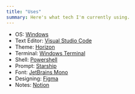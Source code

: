 ```yaml
---
title: "Uses"
summary: Here's what tech I'm currently using.
---
```


- OS: [Windows](https://www.microsoft.com/windows)
- Text Editor: [Visual Studio Code](https://code.visualstudio.com)
- Theme: [Horizon](https://horizontheme.netlify.app)
- Terminal: [Windows Terminal](https://aka.ms/terminal)
- Shell: [Powershell](https://github.com/PowerShell/PowerShell)
- Prompt: [Starship](https://starship.rs)
- Font: [JetBrains Mono](https://www.jetbrains.com/lp/mono)
- Designing: [Figma](https://www.figma.com)
- Notes: [Notion](https://www.notion.so)

